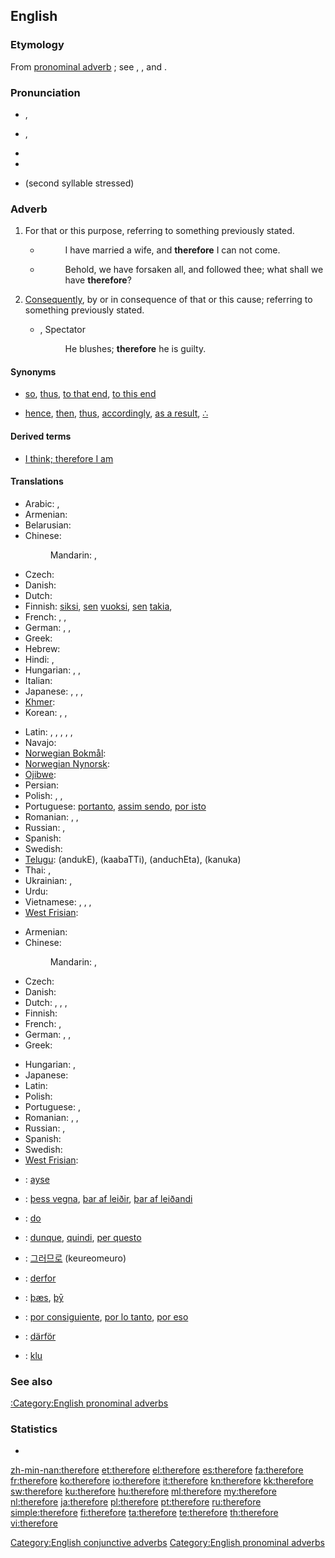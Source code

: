 ==English==

===Etymology===
From {{etyl|ang|en}} [[pronominal adverb]] {{term|therfore|lang=ang}}; see {{term|there}}, {{term|fore}}, and {{term|for}}.

===Pronunciation===
* {{a|RP}} {{IPA|/ˈðɛəfɔː/}}, {{SAMPA|/"DE@fO:/}}
* {{a|GenAm}} {{IPA|/ˈðɛɹfɔɹ/}}, {{SAMPA|/"DErfOr/}}
* {{audio|en-us-therefore.ogg|Audio (US)}}
* {{hyphenation|there|fore}}
* {{homophones|therefor}} (second syllable stressed)

===Adverb===
{{en-adv|-}}

# {{context|conjunctive}} For that or this purpose, referring to something previously stated.
#* {{RQ:Authorized Version|Luke|14|20}}
#*: I have married a wife, and '''therefore''' I can not come.
#* {{RQ:Authorized Version|Matthew|19|27}}
#*: Behold, we have forsaken all, and followed thee; what shall we have '''therefore'''?
# {{context|conjunctive}} [[consequently|Consequently]], by or in consequence of that or this cause; referring to something previously stated.
#* {{rfdate}}, Spectator
#*: He blushes; '''therefore''' he is guilty.

====Synonyms====
* {{sense|for that purpose}} [[so]], [[thus]], [[to that end]], [[to this end]]
* {{sense|consequently}} [[hence]], [[then]], [[thus]], [[accordingly]], [[as a result]], [[∴]] {{qualifier|math}}

====Derived terms====
* [[I think; therefore I am]]

====Translations====
{{trans-top|for that or this reason, referring to something previously stated; for that}}
* Arabic: {{t|ar|لذلك|tr=li-dhaalika}},  {{t|ar|لهذا|tr=li-haadhaa}}
* Armenian: {{t|hy|ուրեմն|tr=uremn|sc=Armn}}
* Belarusian: {{t|be|таму|tr=tamú|sc=Cyrl}}
* Chinese:
*: Mandarin: {{t-|cmn|所以|tr=suǒyǐ|sc=Hani}},  {{t-|cmn|因此|tr=yīncǐ|sc=Hani}}
* Czech: {{t+|cs|proto}}
* Danish: {{t|da|derfor}}
* Dutch: {{t+|nl|daarom}}
* Finnish: [[siksi]], [[se#Finnish|sen]] [[vuoksi]], [[se#Finnish|sen]] [[takia]], {{t+|fi|joten}}
* French: {{t+|fr|donc}},  {{t|fr|pour ça}}, {{t|fr|en conséquence}}
* German: {{t+|de|deswegen}},  {{t+|de|deshalb}},  {{t+|de|darum}}
* Greek: {{t+|el|επομένως|tr=epoménos}}
* Hebrew: {{t-|he|אז|alt=אָז|tr=az}}
* Hindi: {{t|hi|इसलिए|tr=isli'e|sc=Deva}}, {{t|hi|इसलिये|tr=isli'e|sc=Deva}}
* Hungarian: {{t+|hu|azért}}, {{t+|hu|ezért}},  {{t+|hu|emiatt}}
* Italian: {{t|it|quindi}}
* Japanese: {{t|ja|それ故に|tr=[[それゆえに]], sore-yue-ni|sc=Jpan}}, {{t|ja|故に|tr=[[ゆえに]], yue-ni|sc=Jpan}},  {{t|ja|ですから|tr=desu kara}},  {{t|ja|従って|tr=[[したがって]], shitagatte}}
* [[Khmer]]: {{t|km|អញ្ចឹង|tr=añchəng|sc=Khmr|xs=Khmer}}
* Korean: {{t|ko|따라서|tr=ttaraseo|sc=Kore}}, {{t|ko|그래서|tr=geuraeseo|sc=Kore}}, {{t|ko|그러므로|tr=geureomeuro|sc=Kore}}
{{trans-mid}}
* Latin: {{t+|la|ergo|alt=ergō}},  {{t-|la|igitur}},  {{t+|la|itaque}},  {{t+|la|autem}}, {{t|la|propterea}}, {{t|la|propterea}}
* Navajo: {{tø|nv|háálá}}
* [[Norwegian Bokmål]]: {{tø|nb|derfor}}
* [[Norwegian Nynorsk]]: {{t-|nn|difor|xs=Norwegian Nynorsk}}
* [[Ojibwe]]: {{tø|oj|nindawaa}}
* Persian: {{t|fa|بدلیل آن|tr=be-dalil-e ân|sc=fa-Arab}}
* Polish: {{t+|pl|więc}},  {{t|pl|zatem}}, {{t|pl|dlatego}}
* Portuguese: [[portanto]], [[assim sendo]], [[por isto]]
* Romanian: {{t+|ro|deci}}, {{t+|ro|așadar}}, {{t-|ro|prin urmare}}
* Russian: {{t+|ru|поэтому|tr=poétomu}}, {{t|ru|потому|tr=potomú|sc=Cyrl}}
* Spanish: {{t-|es|por eso}}
* Swedish: {{t+|sv|därför}}
* [[Telugu]]: {{t|te|అందుకే}} (andukE), {{t|te|కాబట్టి}} (kaabaTTi), {{t|te|అందుచేత}} (anduchEta), {{t|te|కనుక}} (kanuka)
* Thai: {{t|th|ดังนั้น|tr=dang-nán|sc=Thai}}, {{t|th|แล้วจึง|tr=láew-jeung|sc=Thai}}
* Ukrainian: {{t|uk|тому|tr=tomú|sc=Cyrl}}, {{t|uk|затим|tr=zatým|sc=Cyrl}}
* Urdu: {{t|ur|اس لئے|tr=is li'e|sc=ur-Arab}}
* Vietnamese: {{t|vi|bởi vậy}}, {{t|vi|cho nên}}, {{t|vi|vì thế}}, {{t|vi|vậy thì}}
* [[West Frisian]]: {{t|fy|dêrom|xs=West Frisian}}
{{trans-bottom}}

{{trans-top|consequently; by consequence}}
* Armenian: {{t|hy|հետևաբար|tr=hetevabar|sc=Armn}}
* Chinese:
*: Mandarin: {{t-|cmn|所以|tr=suǒyǐ|sc=Hani}},  {{t-|cmn|因此|tr=yīncǐ|sc=Hani}}
* Czech: {{t+|cs|proto}}
* Danish: {{t|da|derfor}}
* Dutch: {{t|nl|daarom}}, {{t|nl|bijgevolg}} {{qualifier|formal}}, {{t|nl|daardoor}} {{qualifier|beginning of sentence}}, {{t|nl|waardoor}} {{qualifier|not in beginning of sentence}}
* Finnish: {{t+|fi|siksi}}
* French: {{t+|fr|par conséquent}}, {{t|fr|en conséquence}}
* German: {{t+|de|deswegen}},  {{t+|de|deshalb}},  {{t+|de|darum}}
* Greek: {{t+|el|επομένως|tr=epoménos}}
{{trans-mid}}
* Hungarian: {{t-|hu|következésképpen}}, {{t+|hu|tehát}}
* Japanese: {{t|ja|従って|tr=[[したがって]], shitagatte}}
* Latin: {{t-|la|igitur}}
* Polish: {{t+|pl|więc}}
* Portuguese: {{t+|pt|portanto}}, {{t+|pt|consequentemente}}
* Romanian: {{t+|ro|deci}}, {{t+|ro|așadar}}, {{t-|ro|prin urmare}}
* Russian: {{t+|ru|следовательно|tr=slédovatel'no}}, {{qualifier|somewhat}} {{t+|ru|зато|tr=zató}}
* Spanish: {{t-|es|por eso}}
* Swedish: {{t+|sv|därför}}
* [[West Frisian]]: {{t|fy|dêrom|xs=West Frisian}}
{{trans-bottom}}

{{checktrans-top}}
* {{ttbc|crh}}: [[ayse]]
* {{ttbc|is}}: [[þess vegna]], [[þar af leiðir]], [[þar af leiðandi]]
* {{ttbc|io}}: [[do]]
* {{ttbc|it}}: [[dunque]], [[quindi]], [[per questo]]
{{trans-mid}}
* {{ttbc|ko}}: [[그러므로]] (keureomeuro)
* {{ttbc|no}}: [[derfor]]
* {{ttbc|ang}}: [[þæs]], [[þy|þȳ]]
* {{ttbc|es}}: [[por consiguiente]], [[por lo tanto]], [[por eso]]
* {{ttbc|sv}}: [[därför]]
* {{ttbc|vo}}: [[klu]]
{{trans-bottom}}

===See also===
[[:Category:English pronominal adverbs]]

===Statistics===
* {{rank|rest|2|open|326|therefore|feet|lay|along}}

[[Category:English conjunctive adverbs]]
[[Category:English pronominal adverbs]]

[[zh-min-nan:therefore]]
[[et:therefore]]
[[el:therefore]]
[[es:therefore]]
[[fa:therefore]]
[[fr:therefore]]
[[ko:therefore]]
[[io:therefore]]
[[it:therefore]]
[[kn:therefore]]
[[kk:therefore]]
[[sw:therefore]]
[[ku:therefore]]
[[hu:therefore]]
[[ml:therefore]]
[[my:therefore]]
[[nl:therefore]]
[[ja:therefore]]
[[pl:therefore]]
[[pt:therefore]]
[[ru:therefore]]
[[simple:therefore]]
[[fi:therefore]]
[[ta:therefore]]
[[te:therefore]]
[[th:therefore]]
[[vi:therefore]]